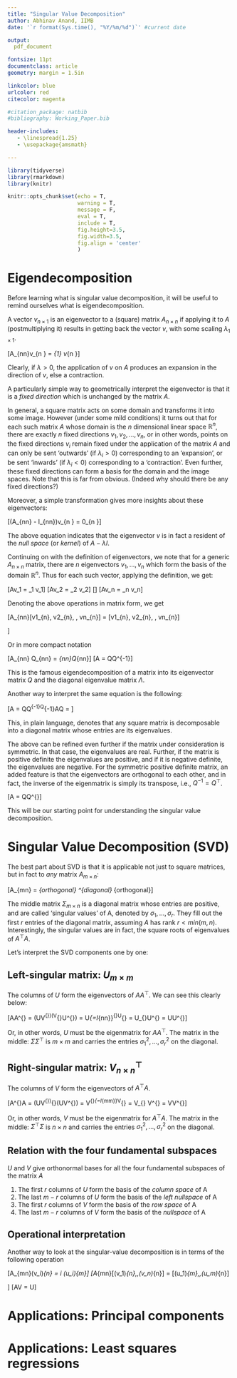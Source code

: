 ```yaml
---
title: "Singular Value Decomposition"
author: Abhinav Anand, IIMB
date: '`r format(Sys.time(), "%Y/%m/%d")`' #current date

output:
  pdf_document

fontsize: 11pt
documentclass: article
geometry: margin = 1.5in

linkcolor: blue
urlcolor: red
citecolor: magenta

#citation_package: natbib
#bibliography: Working_Paper.bib

header-includes:
   - \linespread{1.25}
   - \usepackage{amsmath}

---
```



```r

library(tidyverse)
library(rmarkdown)
library(knitr)

knitr::opts_chunk$set(echo = T, 
                      warning = T, 
                      message = F, 
                      eval = T, 
                      include = T,
                      fig.height=3.5, 
                      fig.width=3.5,
                      fig.align = 'center'
                      )
```

# Eigendecomposition

Before learning what is singular value decomposition, it will be useful to remind ourselves
what is eigendecomposition.

A vector $v_{n\times 1}$ is an eigenvector to a (square) matrix $A_{n\times n}$ if 
applying it to $A$ (postmultiplying it) results in getting back the vector $v$, with 
some scaling $\lambda_{1\times 1}$. 

\[A_{n\times n}v_{n \times 1} = \lambda_{1\times 1} v_{n \times 1}\]

Clearly, if $\lambda > 0$, the application of $v$ on $A$ produces an expansion 
in the direction of $v$, else a contraction.

A particularly simple way to geometrically interpret the eigenvector is that
it is a *fixed direction* which is unchanged by the matrix $A$. 


In general, a square matrix acts on some domain and transforms it into some 
image. However (under some mild conditions) it turns out that for each such matrix $A$
whose domain is the $n$ dimensional linear space $\mathbb{R}^n$, there are exactly
$n$ fixed directions $v_1, v_2, \hdots, v_n$, or in other words, points on the 
fixed directions $v_i$ remain fixed under the application of the matrix $A$ and can 
only be sent 'outwards' (if $\lambda_i > 0$) corresponding to an 'expansion', or
be sent 'inwards' (if $\lambda_i < 0$) corresponding to a 'contraction'. Even further,
these fixed directions can form a basis for the domain and the image spaces. Note 
that this is far from obvious. (Indeed why should there be any fixed directions?)

Moreover, a simple transformation gives more insights about these eigenvectors:

\[(A_{n\times n} - \lambda I_{n\times n})v_{n \times 1} = 0_{n \times 1}\]

The above equation indicates that the eigenvector $v$ is in fact a resident of
the *null space* (or *kernel*) of $A - \lambda I$.

Continuing on with the definition of eigenvectors, we note that for a generic 
$A_{n \times n}$ matrix, there are $n$ eigenvectors $v_1, \hdots, v_n$ which 
form the basis of the domain $\mathbb{R}^n$. Thus for each such vector, applying 
the definition, we get:

\[Av_1 = \lambda_1 v_1\]
\[Av_2 = \lambda_2 v_2\]
\[\vdots\]
\[Av_n = \lambda_n v_n\]

Denoting the above operations in matrix form, we get

\[A_{n\times n}[v1_{n\times 1}, v2_{n\times 1}, \hdots, vn_{n\times 1}] = 
[v1_{n\times 1}, v2_{n\times 1}, \hdots, vn_{n\times 1}] 
\begin{bmatrix} \lambda_{1} & & \\ & \ddots & \\ & & \lambda_{n} \end{bmatrix}\]

Or in more compact notation

\[A_{n\times n} Q_{n\times n} = \Lambda_{n\times n}Q_{n\times n}\]
\[A = Q\Lambda Q^{-1}\]

This is the famous eigendecomposition of a matrix into its eigenvector matrix $Q$
and the diagonal eigenvalue matrix $\Lambda$.

Another way to interpret the same equation is the following:

\[\because A = Q\Lambda Q^{-1}\Rightarrow Q^{-1}AQ = \Lambda\]

This, in plain language, denotes that any square matrix is decomposable into
a diagonal matrix whose entries are its eigenvalues.

The above can be refined even further if the matrix under consideration is 
symmetric. In that case, the eigenvalues are real. Further, if the matrix is 
positive definite the eigenvalues are positive, and if it is negative definite,
the eigenvalues are negative. For the symmetric positive definite matrix, an 
added feature is that the eigenvectors are orthogonal to each other, and in fact,
the inverse of the eigenmatrix is simply its transpose, i.e., $Q^{-1} = Q^{\top}$.

\[A = Q\Lambda Q^{\top}\]

This will be our starting point for understanding the singular value decomposition.

# Singular Value Decomposition (SVD)

The best part about SVD is that it is applicable not just to square matrices,
but in fact to *any* matrix $A_{m\times n}$:

\[A_{m\times n} = \underbrace{U_{m\times m}}_{orthogonal} 
\overbrace{\Sigma_{m\times n}}^{diagonal} \underbrace{V^{\top}_{n\times n}}_{orthogonal}\]

The middle matrix $\Sigma_{m \times n}$ is a diagonal matrix whose entries
are positive, and are called 'singular values' of A, denoted by 
$\sigma_1, \hdots, \sigma_r$. They fill out the first $r$ entries of the diagonal 
matrix, assuming $A$ has rank $r < min(m, n)$. Interestingly, the singular values
are in fact, the square roots of eigenvalues of $A^{\top}A$.

Let's interpret the SVD components one by one:

## Left-singular matrix: $U_{m\times m}$

The columns of $U$ form the eigenvectors of $AA^{\top}$. We can see this clearly 
below:

\[AA^{\top} = (U\Sigma V^{\top})(V\Sigma^{\top}U^{\top}) = 
U\Sigma \underbrace{V^{\top}V}_{=I_{n\times n}}\Sigma^{\top}U^{\top} =
U\underbrace{\Sigma\Sigma^{\top}}_{\widetilde{\Sigma}}U^{\top} = U\widetilde{\Sigma}U^{\top}\]

Or, in other words, $U$ must be the eigenmatrix for $AA^{\top}$. The matrix in 
the middle: $\Sigma\Sigma^{\top}$ is $m\times m$ and carries the entries 
$\sigma_1^2,\hdots, \sigma_r^2$ on the diagonal.

## Right-singular matrix: $V^{\top}_{n\times n}$

The columns of $V$ form the eigenvectors of $A^{\top}A$. 

\[A^{\top}A = (U\Sigma V^{\top})^{\top}(U\Sigma V^{\top}) = 
V\Sigma^{\top}\underbrace{U^{\top}U}_{=I_{m\times m}}\Sigma V^{\top} =
V\underbrace{\Sigma^{\top}\Sigma}_{\widehat{\Sigma}} V^{\top} =
V\widehat{\Sigma}V^{\top}\]

Or, in other words, $V$ must be the eigenmatrix for $A^{\top}A$. The matrix in the middle: $\Sigma^{\top}\Sigma$ is $n\times n$ and carries the entries 
$\sigma_1^2,\hdots, \sigma_r^2$ on the diagonal.



## Relation with the four fundamental subspaces

$U$ and $V$ give orthonormal bases for all the four fundamental subspaces of the 
matrix $A$

1. The first $r$ columns of $U$ form the basis of the *column space* of A
2. The last $m-r$ columns of $U$ form the basis of the *left nullspace* of A
3. The first $r$ columns of $V$ form the basis of the *row space* of A
4. The last $m-r$ columns of $V$ form the basis of the *nullspace* of A

## Operational interpretation

Another way to look at the singular-value decomposition is in terms of the following
operation

\[A_{m\times n}(v_i)_{n\times 1} = \sigma_i (u_i)_{m\times 1}\]
\[A_{m\times n}[(v_1)_{n\times 1},\hdots,(v_n)_{n\times 1}] = 
[(u_1)_{m\times 1},\hdots,(u_m)_{n\times 1}] 
\begin{bmatrix} \sigma_{1} & & \\ & \ddots & \\ & & \sigma_{n} \\
 &  & & \ddots  \\ & & & & & 0
\end{bmatrix} \]
\[AV = U\Sigma\]

# Applications: Principal components




# Applications: Least squares regressions